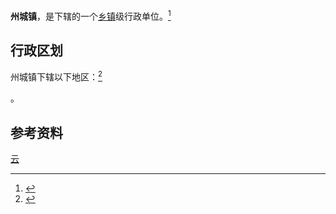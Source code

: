 {{中国乡级行政区|53/29/24/103/000|景观照片文件名 = fuzi Temple binchuan.JPG
|景观照片大小   = 200px
|景观照片描述   = 州城文庙}}

'''州城镇'''，是{{PRC admin/fullname|53/29/24/103/000|3}}下辖的一个[[乡镇|乡镇]]级行政单位。<ref>{{PRC admin/ref sgc|{{PRC admin/parent|53/29/24/103/000}}}}</ref>

== 行政区划 ==

州城镇下辖以下地区：<ref>{{PRC admin/ref sgc|53/29/24/103/000}}</ref>

{{PRC admin/children|53/29/24/103/000}}。

== 参考资料 ==

{{reflist}}

{{行政区划小作品}}
{{PRC admin/navcat|53/29/24/103/000}}
{{中国历史文化名镇}}
[[Category:中国历史文化名镇|云]]